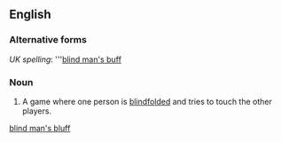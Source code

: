 ==English==
<!--If you edit this entry, please also edit [[blind man's buff]] to ensure these two entries remain synchronized.-->[[Category:English synchronized entries|blind man's bluff]]

===Alternative forms===
''UK spelling'': '''[[blind man's buff]]

===Noun===
{{wikipedia|Blind man's bluff (game)}}
{{en-noun|-|sg=[[blind]] [[man]][['s|’s]] [[bluff]]}}

# {{chiefly|US|games}} A game where one person is [[blindfolded]] and tries to touch the other players.